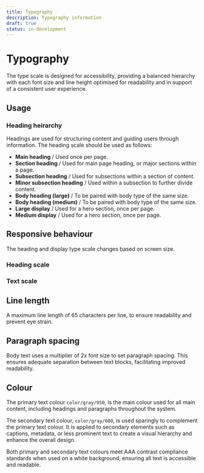 ```yaml
---
title: Typography
description: Typography information
draft: true
status: in-development
---
```


# Typography

The type scale is designed for accessibility, providing a balanced hierarchy with each font size and line height optimised for readability and in support of a consistent user experience.

## Usage

### Heading heirarchy

Headings are used for structuring content and guiding users through information. The heading scale should be used as follows:

- **Main heading** / Used once per page.
- **Section heading** / Used for main page heading, or major sections within a page.
- **Subsection heading** / Used for subsections within a section of content.
- **Minor subsection heading** / Used within a subsection to further divide content.
- **Body heading (large)** / To be paired with body type of the same size.
- **Body heading (medium)** / To be paired with body type of the same size.
- **Large display** / Used for a hero section, once per page.
- **Medium display** / Used for a hero section, once per page.

## Responsive behaviour

The heading and display type scale changes based on screen size.

### Heading scale

<HeadingResponsiveSizes />

### Text scale

<TextResponsiveSizes />

## Line length

A maximum line length of 65 characters per line, to ensure readability and prevent eye strain.

## Paragraph spacing

Body text uses a multiplier of 2x font size to set paragraph spacing. This ensures adequate separation between text blocks, facilitating improved readability.

## Colour

The primary text colour `color/gray/950`, is the main colour used for all main content, including headings and paragraphs throughout the system.

The secondary text colour, `color/gray/600`, is used sparingly to complement the primary text colour. It is applied to secondary elements such as captions, metadata, or less prominent text to create a visual hierarchy and enhance the overall design.

Both primary and secondary text colours meet AAA contrast compliance standards when used on a white background, ensuring all text is accessible and readable.

